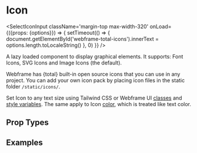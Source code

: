 

# Icon

<SelectIconInput className='margin-top max-width-320'
                 onLoad={({props: {options}}) => {
                   setTimeout(() => {
                     document.getElementById('webframe-total-icons').innerText = options.length.toLocaleString()
                   }, 0)
                 }} />

A lazy loaded component to display graphical elements. It supports: Font Icons, SVG Icons and Image Icons (the default).

Webframe has {total} built-in open source icons that you can use in any project. You can add your own icon pack by placing icon files in the static folder `/static/icons/`.

Set Icon to any text size using Tailwind CSS or Webframe UI [classes](/docs/ui/styles/classes) and [style variables](/docs/ui/styles/variables). The same apply to Icon [color](/docs/ui/styles/colors), which is treated like text color.

## Prop Types

<PropsTable component={Icon} />

## Examples

<CodeExample desc='Default Image Icon'>
  <Icon name='heart' />
</CodeExample>

<CodeExample desc='Largest Font Icon'>
  <Icon font name='logo' className='font-largest' />
</CodeExample>

<CodeExample desc='Arbitrary Icon Size'>
  <Icon name='logo/tailwindcss' className='text-[64px]' />
</CodeExample>

<CodeExample desc='Theme Colors'>
  <Row className='gap wrap'>
    <Icon name='heart' className='color-primary' />
    <Icon name='heart' className='color-secondary' />
    <Icon name='heart' className='color-accent' />
  </Row>
</CodeExample>
